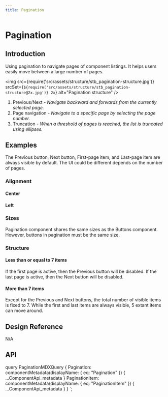 ```yaml
---
title: Pagination
---
```




# Pagination

## Introduction

Using pagination to navigate pages of component listings. It helps users easily move between a large number of pages.

<img
  src={require('src/assets/structure/stb_pagination-structure.jpg')}
  srcSet={`${require('src/assets/structure/stb_pagination-structure@2x.jpg')} 2x`}
  alt="Pagination structure"
/>
<ol className="u-textGray u-marginTopTiny">
  <li>
    Previous/Next
    <i className="u-text200"> - Navigate backward and forwards from the currently selected page.</i>
  </li>
  <li>
    Page navigation
    <i className="u-text200"> - Navigate to a specific page by selecting the page number.</i>
  </li>
  <li>
    Truncation
    <i className="u-text200"> - When a threshold of pages is reached, the list is truncated using ellipses.</i>
  </li>
</ol>

## Examples

The Previous button, Next button, First-page item, and Last-page item are always visible by default. The UI could be different depends on the number of pages.

### Alignment

#### Center

<CodeView codeText={centerAlignedPagination} />

#### Left

<CodeView codeText={leftAlignedPagination} />

### Sizes

Pagination component shares the same sizes as the Buttons component. However, buttons in pagination must be the same size.

<CodeView exampleClassName="example-paginations" codeText={sizesPagination} />

### Structure

#### Less than or equal to 7 items

If the first page is active, then the Previous button will be disabled. If the last page is active, then the Next button will be disabled.

<CodeView exampleClassName="example-paginations" codeText={lessThan7Pagination} />

#### More than 7 items

Except for the Previous and Next buttons, the total number of visible items is fixed to 7. While the first and last items are always visible, 5 extant items can move around.

<CodeView exampleClassName="example-paginations" codeText={moreThan7Pagination} />

## Design Reference

N/A

## API

<ComponentApi metadata={props.data.Pagination} />
<ComponentApi metadata={props.data.PaginationItem} exportedBy={props.data.Pagination} />


  query PaginationMDXQuery {
    Pagination: componentMetadata(displayName: { eq: "Pagination" }) {
      ...ComponentApi_metadata
    }
    PaginationItem: componentMetadata(displayName: { eq: "PaginationItem" }) {
      ...ComponentApi_metadata
    }
  }
`;
